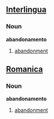 ==[[Interlingua]]==
===Noun===
'''abandonamento'''

# [[abandonment]]

==[[Romanica]]==
===Noun===
'''abandonamento'''

# [[abandonment]]